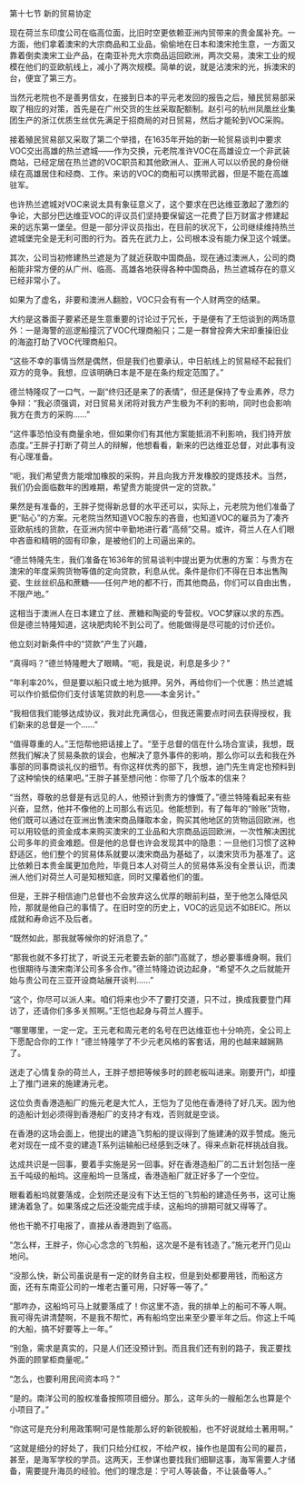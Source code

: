 

第十七节 新的贸易协定

现在荷兰东印度公司在临高位面，比旧时空更依赖亚洲内贸带来的贵金属补充。一方面，他们拿着澳宋的大宗商品和工业品，偷偷地在日本和澳宋抢生意，一方面又靠着倒卖澳宋工业产品，在南亚补充大宗商品运回欧洲，两次交易，澳宋工业的规模在他们的亚欧航线上，减小了两次规模。简单的说，就是沾澳宋的光，拆澳宋的台，便宜了第三方。

当然元老院也不是善男信女，在接到日本的平元老发回的报告之后，殖民贸易部采取了相应的对策，首先是在广州交货的生丝采取配额制。赵引弓的杭州凤凰丝业集团生产的浙江优质生丝优先满足于招商局的对日贸易，然后才能轮到VOC采购。

接着殖民贸易部又采取了第二个举措，在1635年开始的新一轮贸易谈判中要求VOC交出高雄的热兰遮城――作为交换，元老院准许VOC在高雄设立一个非武装商站，已经定居在热兰遮的VOC职员和其他欧洲人、亚洲人可以以侨民的身份继续在高雄居住和经商、工作。来访的VOC的商船可以携带武器，但是不能在高雄驻军。

也许热兰遮城对VOC来说太具有象征意义了，这个要求在巴达维亚激起了激烈的争论，大部分巴达维亚VOC的评议员们坚持要保留这一花费了巨万财富才修建起来的远东第一堡垒。但是一部分评议员指出，在目前的状况下，公司继续维持热兰遮城堡完全是无利可图的行为。首先在武力上，公司根本没有能力保卫这个城堡。

其次，公司当初修建热兰遮是为了就近获取中国商品，现在通过澳洲人，公司的商船能非常方便的从广州、临高、高雄各地获得各种中国商品，热兰遮城存在的意义已经非常小了。

如果为了虚名，非要和澳洲人翻脸，VOC只会有有一个人财两空的结果。

大约是这番面子要紧还是生意重要的讨论过于冗长，于是便有了王恺谈到的两场意外：一是海警的巡逻船撞沉了VOC代理商船只；二是一群曾投奔大宋却重操旧业的海盗打劫了VOC代理商船只。

“这些不幸的事情当然是偶然，但是我们也要承认，中日航线上的贸易经不起我们双方的竞争。我想，应该明确日本是不是在条约规定范围了。”

德兰特隆叹了一口气，一副“终归还是来了的表情”，但还是保持了专业素养，尽力争辩：“我必须强调，对日贸易关闭将对我方产生极为不利的影响，同时也会影响我方在贵方的采购……”

“这件事恐怕没有商量余地，但如果你们有其他方案能抵消不利影响，我们持开放态度。”王胖子打断了荷兰人的辩解，他想看看，新来的巴达维亚总督，对此事有没有心理准备。

“呃，我们希望贵方能增加橡胶的采购，并且向我方开发橡胶的提炼技术。当然，我们仍会面临数年的困难期，希望贵方能提供一定的贷款。”

果然是有准备的，王胖子觉得新总督的水平还可以，实际上，元老院为他们准备了更“贴心”的方案。元老院当然知道VOC股东的吝啬，也知道VOC的雇员为了凑齐亚欧航线的货款，在亚洲内贸中辛勤地进行着“高频”交易。或许，荷兰人在人们眼中吝啬和精明的固有印象，是被他们的上司逼出来的。

“德兰特隆先生，我们准备在1636年的贸易谈判中提出更为优惠的方案：与贵方在澳宋的年度采购货物等值的定向贷款，利息从优。条件是你们不得在日本出售陶瓷、生丝丝织品和蔗糖――任何产地的都不行，而其他商品，你们可以自由出售，不限产地。”

这相当于澳洲人在日本建立了丝、蔗糖和陶瓷的专营权。VOC梦寐以求的东西。但是德兰特隆知道，这块肥肉轮不到公司了。他能做得是尽可能的讨价还价。

他立刻对新条件中的“贷款”产生了兴趣，

“真得吗？”德兰特隆瞪大了眼睛。“呃，我是说，利息是多少？”

“年利率20%，但是要以船只或土地为抵押。另外，再给你们一个优惠：热兰遮城可以作价抵偿你们支付该笔贷款的利息――本金另计。”

“我相信我们能够达成协议，我对此充满信心，但我还需要点时间去获得授权，我们新来的总督是一个……”

“值得尊重的人。”王恺帮他把话接上了。“至于总督的信在什么场合宣读，我想，既然我们解决了贸易条款的误会，也解决了意外事件的影响，那么你可以去和我在外事部的同事商谈礼仪的细节。有你这样优秀的部下，我想，迪门先生肯定也预料到了这种愉快的结果吧。”王胖子甚至想问他：你带了几个版本的信来？

“当然，尊敬的总督是有远见的人，他预计到贵方的慷慨了。”德兰特隆看起来有些兴奋，显然，他并不像他的上司那么有远见。他能想到，有了每年的“赊账”货物，他们既可以通过在亚洲出售澳宋商品赚取本金，购买其他地区的货物运回欧洲，也可以用较低的资金成本来购买澳宋的工业品和大宗商品运回欧洲，一次性解决困扰公司多年的资金难题。但是他的总督也许会发现其中的隐患：一旦他们习惯了这种舒适区，他们整个的贸易体系就要以澳宋商品为基础了，以澳宋货币为基准了。这比依赖日本贵金属更加危险，毕竟日本人对荷兰人的贸易体系没有全景认识，而澳洲人他们对荷兰人可是知根知底，同时又攥着他们的蛋。

但是，王胖子相信迪门总督也不会放弃这么优厚的眼前利益，至于他怎么降低风险，那就是他自己的事情了。在旧时空的历史上，VOC的远见远不如BEIC。所以成就和寿命远不及后者。

“既然如此，那我就等候你的好消息了。”

“那我也就不多打扰了，听说王元老要去新的部门高就了，想必要事缠身啊。我们也很期待与澳宋南洋公司多多合作。”德兰特隆边说边起身，“希望不久之后就能开始与贵公司在三亚开设商站展开谈判……”

“这个，你尽可以派人来。咱们将来也少不了要打交道，只不过，换成我要登门拜访了，还请你们多多关照啊。”王恺也起身与荷兰人握手。

“哪里哪里，一定一定。王元老和周元老的名号在巴达维亚也十分响亮，全公司上下愿配合你的工作！”德兰特隆学了不少元老风格的客套话，用的也越来越娴熟了。

送走了心情复杂的荷兰人，王胖子想把等候多时的顾老板叫进来。刚要开门，却撞上了推门进来的施建涛元老。

这位负责香港造船厂的施元老是大忙人，王恺为了见他在香港待了好几天。因为他的造船计划必须得到香港船厂的支持才有戏，否则就是空谈。

在香港的这场会面上，他提出的建造飞剪船的提议得到了施建涛的双手赞成。施元老对现在一成不变的建造T系列运输船已经感到乏味了。得来点新花样挑战自我。

达成共识是一回事，要着手实施是另一回事。好在香港造船厂的二五计划包括一座五千吨级的船坞。这座船坞一旦落成，香港造船厂就正好多了一个空位。

眼看着船坞就要落成，企划院还是没有下达王恺的飞剪船的建造任务书，这可让施建涛着急了。如果落成之后还没能完成手续，这船坞的排期可就又得等了。

他也干脆不打电报了，直接从香港跑到了临高。

“怎么样，王胖子，你心心念念的飞剪船，这次是不是有钱造了。”施元老开门见山地问。

“没那么快，新公司虽说是有一定的财务自主权，但是到处都要用钱，而船这方面，还有东南亚公司的一堆老古董可用，只好等一等了。”

“那咋办，这船坞可马上就要落成了！你这里不造，我的排单上的船可不等人啊。我可得先讲清楚啊，不是我不帮忙，再有船坞空出来至少要半年之后。你这上千吨的大船，搞不好要等上一年。”

“别急，需求是真实的，只是人们还没预计到。而且我们还有别的路子，我正要找外面的顾掌柜商量呢。”

“怎么，也要利用民间资本吗？”

“是的。南洋公司的股权准备按照项目细分。那么，这年头的一艘船怎么也算是个小项目了。”

“你这可是充分利用政策啊!可是性能那么好的新锐舰船，也不好说就给土著用啊。”

“这就是细分的好处了，我们只给分红权，不给产权，操作也是国有公司的雇员，甚至，是海军学校的学员。这两天，王参谋也要找我们细聊这事，海军需要人才储备，需要提升海员的经验。他们的理念是：宁可人等装备，不让装备等人。”

